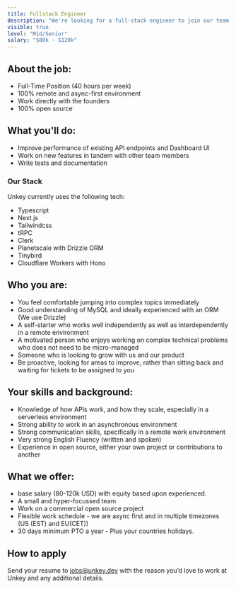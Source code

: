 ```yaml
---
title: Fullstack Engineer
description: "We're looking for a full-stack engineer to join our team and help us build the future of API auth."
visible: true
level: "Mid/Senior"
salary: "$80k - $120k"
---
```



## About the job:

- Full-Time Position (40 hours per week)
- 100% remote and async-first environment
- Work directly with the founders
- 100% open source

## What you'll do:

- Improve performance of existing API endpoints and Dashboard UI
- Work on new features in tandem with other team members
- Write tests and documentation

### Our Stack

Unkey currently uses the following tech:

- Typescript
- Next.js
- Tailwindcss
- tRPC
- Clerk
- Planetscale with Drizzle ORM
- Tinybird
- Cloudflare Workers with Hono

## Who you are:

- You feel comfortable jumping into complex topics immediately
- Good understanding of MySQL and ideally experienced with an ORM (We use Drizzle)
- A self-starter who works well independently as well as interdependently in a remote environment
- A motivated person who enjoys working on complex technical problems who does not need to be micro-managed
- Someone who is looking to grow with us and our product
- Be proactive, looking for areas to improve, rather than sitting back and waiting for tickets to be assigned to you

## Your skills and background:

- Knowledge of how APIs work, and how they scale, especially in a serverless environment
- Strong ability to work in an asynchronous environment
- Strong communication skills, specifically in a remote work environment
- Very strong English Fluency (written and spoken)
- Experience in open source, either your own project or contributions to another

## What we offer:

- base salary (80-120k USD) with equity based upon experienced.
- A small and hyper-focussed team
- Work on a commercial open source project
- Flexible work schedule - we are async first and in multiple timezones (US (EST) and EU(CET))
- 30 days minimum PTO a year - Plus your countries holidays.

## How to apply

Send your resume to [jobs@unkey.dev](mailto:jobs@unkey.dev) with the reason you’d love to work at Unkey and any additional details.
